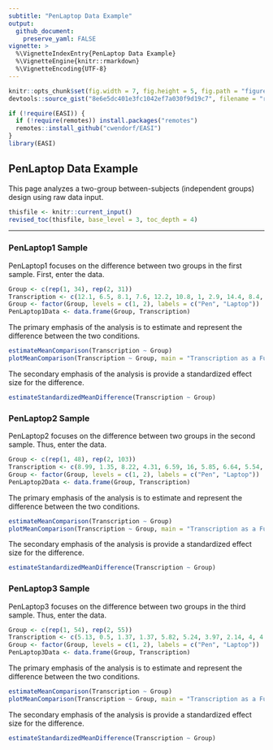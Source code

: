 ```yaml
---
subtitle: "PenLaptop Data Example"
output:
  github_document:
    preserve_yaml: FALSE
vignette: >
  %\VignetteIndexEntry{PenLaptop Data Example}
  %\VignetteEngine{knitr::rmarkdown}
  %\VignetteEncoding{UTF-8}
---
```


```r
knitr::opts_chunk$set(fig.width = 7, fig.height = 5, fig.path = "figures/", echo = TRUE, warning = FALSE, message = FALSE)
devtools::source_gist("8e6e5dc401e3fc1042ef7a030f9d19c7", filename = "revised_toc.R")
```

```r
if (!require(EASI)) {
  if (!require(remotes)) install.packages("remotes")
  remotes::install_github("cwendorf/EASI")
}
library(EASI)
```

## PenLaptop Data Example

This page analyzes a two-group between-subjects (independent groups) design using raw data input.

```r
thisfile <- knitr::current_input()
revised_toc(thisfile, base_level = 3, toc_depth = 4)
```

---

### PenLaptop1 Sample

PenLaptop1 focuses on the difference between two groups in the first sample. First, enter the data.

```r
Group <- c(rep(1, 34), rep(2, 31))
Transcription <- c(12.1, 6.5, 8.1, 7.6, 12.2, 10.8, 1, 2.9, 14.4, 8.4, 17.7, 20.1, 2.1, 11.1, 11.2, 10.7, 1.9, 5.2, 9.7, 5.2, 2.4, 7.1, 8.7, 8, 11.3, 8.5, 9.1, 4.5, 9.2, 13.3, 18.3, 2.8, 5.1, 12.4, 13.7, 21.1, 15.2, 30.4, 12.8, 9.6, 9.3, 17.7, 15.4, 8.7, 12.8, 10.6, 5.1, 16.7, 17.7, 8.7, 26.4, 18, 19, 16.9, 18.8, 8.5, 1.2, 11.5, 21.4, 10.3, 9, 12.8, 12, 34.7, 4.1)
Group <- factor(Group, levels = c(1, 2), labels = c("Pen", "Laptop"))
PenLaptop1Data <- data.frame(Group, Transcription)
```

The primary emphasis of the analysis is to estimate and represent the difference between the two conditions.

```r
estimateMeanComparison(Transcription ~ Group)
plotMeanComparison(Transcription ~ Group, main = "Transcription as a Function of Note Taking", ylab = "Transcription %", ylim = c(0, 20), values = FALSE)
```

The secondary emphasis of the analysis is provide a standardized effect size for the difference.

```r
estimateStandardizedMeanDifference(Transcription ~ Group)
```

### PenLaptop2 Sample

PenLaptop2 focuses on the difference between two groups in the second sample. Thus, enter the data.

```r
Group <- c(rep(1, 48), rep(2, 103))
Transcription <- c(8.99, 1.35, 8.22, 4.31, 6.59, 16, 5.85, 6.64, 5.54, 4.02, 3.73, 3.81, 13.33, 5.31, 18.03, 5.44, 7.06, 15.38, 4.55, 12.5, 1.33, 4.21, 6.63, 5.56, 2.67, 5.29, 18.18, 10.48, 4.04, 2.94, 2.84, 3.55, 6.25, 10.23, 1, 8, 4.69, 5.17, 5.63, 10.12, 13.21, 8.38, 3.82, 3.7, 7.83, 3.66, 9.06, 5.16, 24.82, 11.76, 12.72, 14.19, 10.86, 20.09, 7.66, 15.72, 15.96, 11.27, 12.5, 5.92, 8.71, 9.31, 20.89, 15.49, 17.68, 12.21, 8, 13.43, 19.63, 18.08, 8.16, 10, 16.05, 5.19, 10.14, 2.37, 9.64, 20, 14.45, 12.41, 3.57, 4.78, 17.83, 7.97, 13.18, 13.64, 10.19, 15.89, 6.6, 7.81, 10.9, 21.63, 6.36, 16.96, 8.4, 7.75, 8.79, 9.77, 10.22, 8.28, 21.43, 6.25, 10.61, 3.41, 15.29, 10.28, 18.9, 17.69, 9.28, 27.03, 7.69, 8.29, 15.85, 22.54, 10.77, 0.56, 9.82, 14.2, 11.11, 16.14, 4.41, 5.97, 18.42, 16.9, 7.14, 16.85, 1.92, 9.57, 23.69, 22.64, 9.92, 8.98, 11.23, 9.17, 14.29, 12.95, 13.74, 9.66, 11.43, 11.35, 6.25, 9.45, 13.39, 4.07, 11.4, 11.51, 12.88, 5.64, 7.78, 26.77, 12.69)
Group <- factor(Group, levels = c(1, 2), labels = c("Pen", "Laptop"))
PenLaptop2Data <- data.frame(Group, Transcription)
```

The primary emphasis of the analysis is to estimate and represent the difference between the two conditions.

```r
estimateMeanComparison(Transcription ~ Group)
plotMeanComparison(Transcription ~ Group, main = "Transcription as a Function of Note Taking", ylab = "Transcription %", ylim = c(0, 20), values = FALSE)
```

The secondary emphasis of the analysis is provide a standardized effect size for the difference.

```r
estimateStandardizedMeanDifference(Transcription ~ Group)
```

### PenLaptop3 Sample

PenLaptop3 focuses on the difference between two groups in the third sample. Thus, enter the data.

```r
Group <- c(rep(1, 54), rep(2, 55))
Transcription <- c(5.13, 0.5, 1.37, 1.37, 5.82, 5.24, 3.97, 2.14, 4, 4.36, 8.61, 1.26, 4.95, 6.7, 8.59, 8.18, 8.91, 4.51, 3.01, 3.13, 6.43, 5.32, 1.19, 4.52, 2.61, 3.61, 4.97, 0.34, 5.38, 0, 6.2, 2.44, 1.96, 1.19, 6.42, 2.55, 2.26, 3.66, 2.75, 6.3, 1.63, 3.29, 6.09, 2.55, 9.09, 3.49, 9.98, 1.11, 1.75, 6.23, 8.78, 4.82, 2.15, 2.82, 4.62, 14.95, 5.24, 15.28, 13.93, 8.04, 21.81, 11.36, 18.41, 11.39, 22.61, 19.91, 11.33, 16.31, 6.95, 9.9, 11.06, 10.71, 15.32, 16.5, 24.98, 4.8, 10.5, 5.26, 9.2, 13.9, 13.39, 7.78, 13.82, 3.2, 5.65, 11.3, 9.61, 6.23, 5.91, 17.86, 2.07, 20.21, 23.86, 13.28, 5.86, 11.71, 12.69, 10.86, 7.12, 8.33, 2.44, 9.86, 22.53, 13.2, 11.89, 7.47, 14.16, 7.11, 5.52)
Group <- factor(Group, levels = c(1, 2), labels = c("Pen", "Laptop"))
PenLaptop3Data <- data.frame(Group, Transcription)
```

The primary emphasis of the analysis is to estimate and represent the difference between the two conditions.

```r
estimateMeanComparison(Transcription ~ Group)
plotMeanComparison(Transcription ~ Group, main = "Transcription as a Function of Note Taking", ylab = "Transcription %", ylim = c(0, 20), values = FALSE)
```

The secondary emphasis of the analysis is provide a standardized effect size for the difference.

```r
estimateStandardizedMeanDifference(Transcription ~ Group)
```
